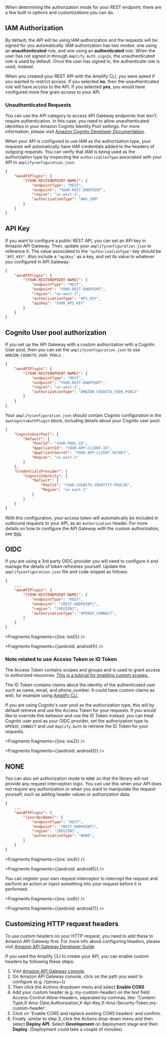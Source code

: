When determining the authorization mode for your REST endpoint, there are a few built in options and customizations you can do.

## IAM Authorization

By default, the API will be using IAM authorization and the requests will be signed for you automatically. IAM authorization has two modes: one using an **unauthenticated** role, and one using an **authenticated** role. When the user has not signed in through `Amplify.Auth.signIn`, the unauthenticated role is used by default. Once the user has signed in, the authenticate role is used, instead.

When you created your REST API with the Amplify CLI, you were asked if you wanted to restrict access. If you selected **no**, then the unauthenticated role will have access to the API. If you selected **yes**, you would have configured more fine grain access to your API.

### Unauthenticated Requests

You can use the API category to access API Gateway endpoints that don't require authentication. In this case, you need to allow unauthenticated identities in your Amazon Cognito Identity Pool settings. For more information, please visit [Amazon Cognito Developer Documentation](https://docs.aws.amazon.com/cognito/latest/developerguide/identity-pools.html#enable-or-disable-unauthenticated-identities).

When your API is configured to use IAM as the authorization type, your requests will automatically have IAM credentials added to the headers of outgoing requests. You can verify that IAM is being used as the authorization type by inspecting the `authorizationType` associated with your API in `amplifyconfiguration.json`:

```json
{
    "awsAPIPlugin": {
        "[YOUR-RESTENDPOINT-NAME]": {
            "endpointType": "REST",
            "endpoint": "YOUR-REST-ENDPOINT",
            "region": "us-west-2",
            "authorizationType": "AWS_IAM"
        }
    }
}
```

## API Key

If you want to configure a public REST API, you can set an API key in Amazon API Gateway. Then, update your `amplifyconfiguration.json` to reference it.  The value associated to the `"authorizationType"` key should be `"API_KEY"`.  Also include a `"apiKey"` as a key, and set its value to whatever you configured in API Gateway.

```json
{
    "awsAPIPlugin": {
        "[YOUR-RESTENDPOINT-NAME]": {
            "endpointType": "REST",
            "endpoint": "YOUR-REST-ENDPOINT",
            "region": "us-west-2",
            "authorizationType": "API_KEY",
            "apiKey": "YOUR_API_KEY"
        }
    }
}
```

## Cognito User pool authorization

If you set up the API Gateway with a custom authorization with a Cognito User pool, then you can set the `amplifyconfiguration.json` to use `AMAZON_COGNITO_USER_POOLS `. 

```json
{
    "awsAPIPlugin": {
        "[YOUR-RESTENDPOINT-NAME]": {
            "endpointType": "REST",
            "endpoint": "YOUR-REST-ENDPOINT",
            "region": "us-west-2",
            "authorizationType": "AMAZON_COGNITO_USER_POOLS"
        }
    }
}
```

Your `amplifyconfiguration.json` should contain Cognito configuration in the `awsCognitoAuthPlugin` block, including details about your Cognito user pool:
```json
{
    "CognitoUserPool": {
        "Default": {
            "PoolId": "YOUR-POOL-ID",
            "AppClientId": "YOUR-APP-CLIENT-ID",
            "AppClientSecret": "YOUR-APP-CLIENT-SECRET",
            "Region": "us-east-1"
        }
    },
    "CredentialsProvider": {
        "CognitoIdentity": {
            "Default": {
                "PoolId": "YOUR-COGNITO-IDENTITY-POOLID",
                "Region": "us-east-1"
            }
        }
    }
}
```

With this configuration, your access token will automatically be included in outbound requests to your API, as an `Authorization` header. For more details on how to configure the API Gateway with the custom authorization, see [this](https://docs.aws.amazon.com/apigateway/latest/developerguide/apigateway-integrate-with-cognito.html)

## OIDC

If you are using a 3rd party OIDC provider you will need to configure it and manage the details of token refreshes yourself. Update the `amplifyconfiguration.json` file and code snippet as follows:

```json
{
    ...
    "awsAPIPlugin": {
        "[YOUR-RESTENDPOINT-NAME]": {
            "endpointType": "REST",
            "endpoint": "[REST-ENDPOINT]",
            "region": "[REGION]",
            "authorizationType": "OPENID_CONNECT",
        }
    }
}
```


<Fragments fragments={{ios: ios0}} />


<Fragments fragments={{android: android1}} />

### Note related to use Access Token or ID Token

The Access Token contains scopes and groups and is used to grant access to authorized resources. [This is a tutorial for enabling custom scopes.](https://aws.amazon.com/premiumsupport/knowledge-center/cognito-custom-scopes-api-gateway/).

The ID Token contains claims about the identity of the authenticated user such as name, email, and phone_number. It could have custom claims as well, for example using [Amplify CLI](https://docs.amplify.aws/cli/usage/lambda-triggers#override-id-token-claims).

If you are using Cognito's user pool as the authorization type, this will by default retrieve and use the Access Token for your requests. If you would like to override this behavior and use the ID Token instead, you can treat Cognito user pool as your OIDC provider, set the authorization type to `OPENID_CONNECT` and use `Amplify.Auth` to retrieve the ID Token for your requests.


<Fragments fragments={{ios: ios2}} />


<Fragments fragments={{android: android3}} />

## NONE
You can also set authorization mode to `NONE` so that the library will not provide any request interception logic. You can use this when your API does not require any authorization or when you want to manipulate the request yourself, such as adding header values or authorization data.

```json
{
    ...
    "awsAPIPlugin": {
        "[yourApiName]": {
            "endpointType": "REST",
            "endpoint": "[REST-ENDPOINT]",
            "region": "[REGION]",
            "authorizationType": "NONE",
        }
    }
}
```


<Fragments fragments={{ios: ios4}} />


<Fragments fragments={{android: android5}} />

You can register your own request interceptor to intercept the request and perform an action or inject something into your request before it is performed. 


<Fragments fragments={{ios: ios6}} />


<Fragments fragments={{android: android7}} />

## Customizing HTTP request headers

To use custom headers on your HTTP request, you need to add these to Amazon API Gateway first. For more info about configuring headers, please visit [Amazon API Gateway Developer Guide](http://docs.aws.amazon.com/apigateway/latest/developerguide/how-to-cors.html)

If you used the Amplify CLI to create your API, you can enable custom headers by following these steps:  

1. Visit [Amazon API Gateway console](https://aws.amazon.com/api-gateway/).
3. On Amazon API Gateway console, click on the path you want to configure (e.g. /{proxy+})
4. Then click the *Actions* dropdown menu and select **Enable CORS**
5. Add your custom header (e.g. my-custom-header) on the text field Access-Control-Allow-Headers, separated by commas, like: 'Content-Type,X-Amz-Date,Authorization,X-Api-Key,X-Amz-Security-Token,my-custom-header'.
6. Click on 'Enable CORS and replace existing CORS headers' and confirm.
7. Finally, similar to step 3, click the Actions drop-down menu and then select **Deploy API**. Select **Development** on deployment stage and then **Deploy**. (Deployment could take a couple of minutes).
